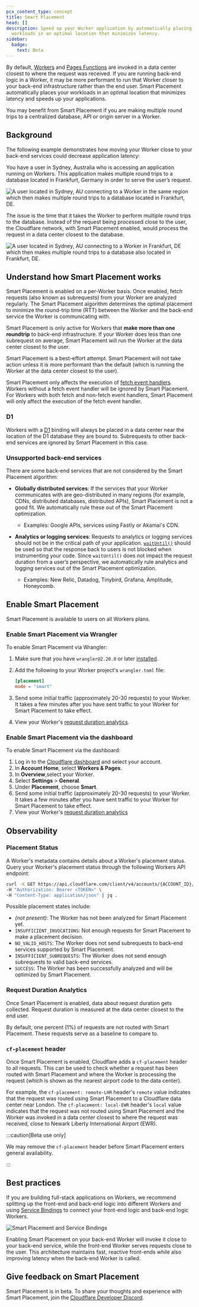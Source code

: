 ```yaml
---
pcx_content_type: concept
title: Smart Placement
head: []
description: Speed up your Worker application by automatically placing your
  workloads in an optimal location that minimizes latency.
sidebar:
  badge:
    text: Beta
---
```


By default, [Workers](/workers/) and [Pages Functions](/pages/functions/) are invoked in a data center closest to where the request was received. If you are running back-end logic in a Worker, it may be more performant to run that Worker closer to your back-end infrastructure rather than the end user. Smart Placement automatically places your workloads in an optimal location that minimizes latency and speeds up your applications.

You may benefit from Smart Placement if you are making multiple round trips to a centralized database, API or origin server in a Worker.

## Background

The following example demonstrates how moving your Worker close to your back-end services could decrease application latency:

You have a user in Sydney, Australia who is accessing an application running on Workers. This application makes multiple round trips to a database located in Frankfurt, Germany in order to serve the user’s request.

![A user located in Sydney, AU connecting to a Worker in the same region which then makes multiple round trips to a database located in Frankfurt, DE. ](~/assets/images/workers/platform/workers-smart-placement-disabled.png)

The issue is the time that it takes the Worker to perform multiple round trips to the database. Instead of the request being processed close to the user, the Cloudflare network, with Smart Placement enabled, would process the request in a data center closest to the database.

![A user located in Sydney, AU connecting to a Worker in Frankfurt, DE which then makes multiple round trips to a database also located in Frankfurt, DE. ](~/assets/images/workers/platform/workers-smart-placement-enabled.png)

## Understand how Smart Placement works

Smart Placement is enabled on a per-Worker basis. Once enabled, fetch requests (also known as subrequests) from your Worker are analyzed regularly. The Smart Placement algorithm determines the optimal placement to minimize the round-trip time (RTT) between the Worker and the back-end service the Worker is communicating with.

Smart Placement is only active for Workers that **make more than one roundtrip** to back-end infrastructure. If your Worker does less than one subrequest on average, Smart Placement will run the Worker at the data center closest to the user.

Smart Placement is a best-effort attempt. Smart Placement will not take action unless it is more performant than the default (which is running the Worker at the data center closest to the user).

Smart Placement only affects the execution of [fetch event handlers](/workers/runtime-apis/handlers/fetch/). Workers without a fetch event handler will be ignored by Smart Placement. For Workers with both fetch and non-fetch event handlers, Smart Placement will only affect the execution of the fetch event handler.

### D1

Workers with a [D1](/d1/) binding will always be placed in a data center near the location of the D1 database they are bound to. Subrequests to other back-end services are ignored by Smart Placement in this case.

### Unsupported back-end services

There are some back-end services that are not considered by the Smart Placement algorithm:

- **Globally distributed services**: If the services that your Worker communicates with are geo-distributed in many regions (for example, CDNs, distributed databases, distributed APIs), Smart Placement is not a good fit. We automatically rule these out of the Smart Placement optimization.

  - Examples: Google APIs, services using Fastly or Akamai's CDN.

- **Analytics or logging services**: Requests to analytics or logging services should not be in the critical path of your application. [`waitUntil()`](/workers/runtime-apis/context/#waituntil) should be used so that the response back to users is not blocked when instrumenting your code. Since `waitUntil()` does not impact the request duration from a user’s perspective, we automatically rule analytics and logging services out of the Smart Placement optimization.
  - Examples: New Relic, Datadog, Tinybird, Grafana, Amplitude, Honeycomb.

## Enable Smart Placement

Smart Placement is available to users on all Workers plans.

### Enable Smart Placement via Wrangler

To enable Smart Placement via Wrangler:

1. Make sure that you have `wrangler@2.20.0` or later [installed](/workers/wrangler/install-and-update/).

2. Add the following to your Worker project's `wrangler.toml` file:

   ```toml
   [placement]
   mode = "smart"
   ```

3. Send some initial traffic (approximately 20-30 requests) to your Worker. It takes a few minutes after you have sent traffic to your Worker for Smart Placement to take effect.

4. View your Worker's [request duration analytics](/workers/observability/metrics-and-analytics/).

### Enable Smart Placement via the dashboard

To enable Smart Placement via the dashboard:

1. Log in to the [Cloudflare dashboard](https://dash.cloudflare.com) and select your account.
2. In **Account Home**, select **Workers & Pages**.
3. In **Overview**,select your Worker.
4. Select **Settings** > **General**.
5. Under **Placement**, choose **Smart**.
6. Send some initial traffic (approximately 20-30 requests) to your Worker. It takes a few minutes after you have sent traffic to your Worker for Smart Placement to take effect.
7. View your Worker's [request duration analytics](/workers/observability/metrics-and-analytics/)

## Observability

### Placement Status

A Worker's metadata contains details about a Worker's placement status. Query your Worker's placement status through the following Workers API endpoint:

```bash
curl -X GET https://api.cloudflare.com/client/v4/accounts/{ACCOUNT_ID}/workers/services/{WORKER_NAME} \
-H "Authorization: Bearer <TOKEN>" \
-H "Content-Type: application/json" | jq .
```

Possible placement states include:

- _(not present)_: The Worker has not been analyzed for Smart Placement yet.
- `INSUFFICIENT_INVOCATIONS`: Not enough requests for Smart Placement to make a placement decision.
- `NO_VALID_HOSTS`: The Worker does not send subrequests to back-end services supported by Smart Placement.
- `INSUFFICIENT_SUBREQUESTS`: The Worker does not send enough subrequests to valid back-end services.
- `SUCCESS`: The Worker has been successfully analyzed and will be optimized by Smart Placement.

### Request Duration Analytics

Once Smart Placement is enabled, data about request duration gets collected. Request duration is measured at the data center closest to the end user.

By default, one percent (1%) of requests are not routed with Smart Placement. These requests serve as a baseline to compare to.

### `cf-placement` header

Once Smart Placement is enabled, Cloudflare adds a `cf-placement` header to all requests. This can be used to check whether a request has been routed with Smart Placement and where the Worker is processing the request (which is shown as the nearest airport code to the data center).

For example, the `cf-placement: remote-LHR` header's `remote` value indicates that the request was routed using Smart Placement to a Cloudflare data center near London. The `cf-placement: local-EWR` header's `local` value indicates that the request was not routed using Smart Placement and the Worker was invoked in a data center closest to where the request was received, close to Newark Liberty International Airport (EWR).

:::caution[Beta use only]

We may remove the `cf-placement` header before Smart Placement enters general availability.

:::

## Best practices

If you are building full-stack applications on Workers, we recommend splitting up the front-end and back-end logic into different Workers and using [Service Bindings](/workers/runtime-apis/bindings/service-bindings/) to connect your front-end logic and back-end logic Workers.

![Smart Placement and Service Bindings](~/assets/images/workers/platform/smart-placement-service-bindings.png)

Enabling Smart Placement on your back-end Worker will invoke it close to your back-end service, while the front-end Worker serves requests close to the user. This architecture maintains fast, reactive front-ends while also improving latency when the back-end Worker is called.

## Give feedback on Smart Placement

Smart Placement is in beta. To share your thoughts and experience with Smart Placement, join the [Cloudflare Developer Discord](https://discord.cloudflare.com).
